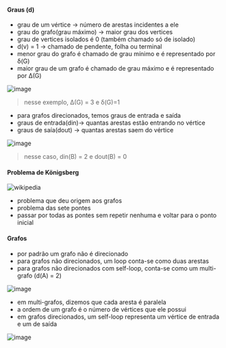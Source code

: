 






#### Graus (d)

-   grau de um vértice → número de arestas incidentes a ele
-   grau do grafo(grau máximo) → maior grau dos vertices
-   grau de vertices isolados é 0 (também chamado só de isolado)
-   d(v) = 1 → chamado de pendente, folha ou terminal
-   menor grau do grafo é chamado de grau mínimo e é representado por
    δ(G)
-   maior grau de um grafo é chamado de grau máximo e é representado por
    Δ(G)

![image](image_433.png)

> nesse exemplo, Δ(G) = 3 e δ(G)=1

-   para grafos direcionados, temos graus de entrada e saída
-   graus de entrada(din)→ quantas arestas estão entrando no vértice
-   graus de saía(dout) → quantas arestas saem do vértice

![image](image_434.png)

> nesse caso, din(B) = 2 e dout(B) = 0

#### Problema de Königsberg

![[wikipedia](https://en.wikipedia.org/wiki/Seven_Bridges_of_K%C3%B6nigsberg)](image_435.png)

-   problema que deu origem aos grafos
-   problema das sete pontes
-   passar por todas as pontes sem repetir nenhuma e voltar para o ponto
    inicial

#### Grafos

-   por padrão um grafo não é direcionado
-   para grafos não direcionados, um loop conta-se como duas arestas
-   para grafos não direcionados com self-loop, conta-se como um
    multi-grafo (d(A) = 2)

![image](image_436.png)

-   em multi-grafos, dizemos que cada aresta é paralela
-   a ordem de um grafo é o número de vértices que ele possui
-   em grafos direcionados, um self-loop representa um vértice de
    entrada e um de saída

![image](image_437.png)


